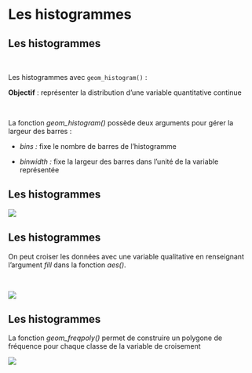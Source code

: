 # Les histogrammes {.backgroundTitre}

## Les histogrammes

<br>

Les histogrammes avec `geom_histogram()` :

**Objectif** : représenter la distribution d'une variable quantitative continue

<br>

La fonction *geom_histogram()* possède deux arguments pour gérer la largeur des barres :

-   *bins :* fixe le nombre de barres de l'histogramme

-   *binwidth :* fixe la largeur des barres dans l'unité de la variable représentée

## Les histogrammes

![](img/clipboard-histo1.png){fig-align="center"}

## Les histogrammes

On peut croiser les données avec une variable qualitative en renseignant l'argument *fill* dans la fonction *aes()*.

<br>

![](img/clipboard-histo2.png){fig-align="center"}

## Les histogrammes

La fonction *geom_freqpoly()* permet de construire un polygone de fréquence pour chaque classe de la variable de croisement

![](img/clipboard-histo3.png){fig-align="center"}
